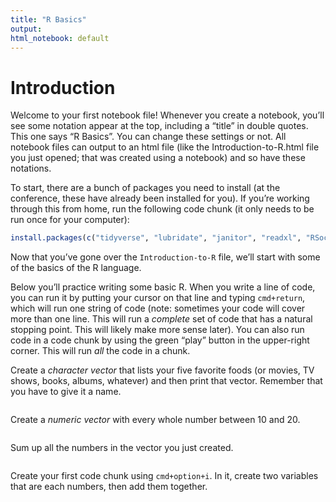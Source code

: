 ```yaml
---
title: "R Basics"
output: 
html_notebook: default
---
```


# Introduction

Welcome to your first notebook file! Whenever you create a notebook, you'll see some notation appear at the top, including a "title" in double quotes. This one says "R Basics". You can change these settings or not. All notebook files can output to an html file (like the Introduction-to-R.html file you just opened; that was created using a notebook) and so have these notations.

To start, there are a bunch of packages you need to install (at the conference, these have already been installed for you). If you're working through this from home, run the following code chunk (it only needs to be run once for your computer):
```r
install.packages(c("tidyverse", "lubridate", "janitor", "readxl", "RSocrata"))
```


Now that you've gone over the `Introduction-to-R` file, we'll start with some of the basics of the R language.

Below you'll practice writing some basic R. When you write a line of code, you can run it by putting your cursor on that line and typing `cmd+return`, which will run one string of code (note: sometimes your code will cover more than one line. This will run a *complete* set of code that has a natural stopping point. This will likely make more sense later). 
You can also run code in a code chunk by using the green "play" button in the upper-right corner. This will run *all* the code in a chunk.

Create a *character vector* that lists your five favorite foods (or movies, TV shows, books, albums, whatever) and then print that vector. 
Remember that you have to give it a name.
```r

```


Create a *numeric vector* with every whole number between 10 and 20. 
```r

```


Sum up all the numbers in the vector you just created. 
```r

```


Create your first code chunk using `cmd+option+i`. In it, create two variables that are each numbers, then add them together.


